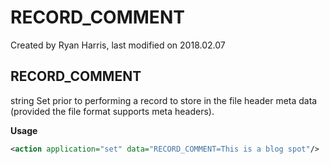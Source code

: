 
# RECORD_COMMENT 

 Created by  Ryan Harris, last modified on 2018.02.07

## RECORD_COMMENT

string Set prior to performing a record to store in the file header meta data (provided the file format supports meta headers).

**Usage**

```xml
<action application="set" data="RECORD_COMMENT=This is a blog spot"/>
```


